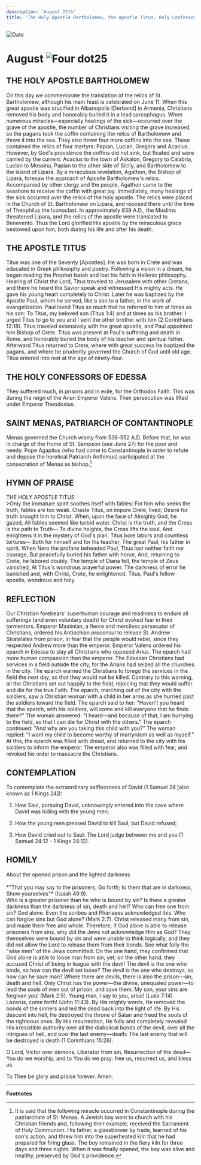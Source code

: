 ```yaml
---
description: 'August 25th'
title: 'The Holy Apostle Bartholomew, the Apostle Titus, Holy Confessors of Edessa, St. Menas, Patriarch of Constantinople'
---
```


<RunningHead />
<Image src="/title-imprint.png" height={68} width={50} alt="Date" className="title-imprint"/>

# <div id="date">August <Image className="four-dot" src="/four-dot.png" height={15} width={15} alt="Four dot" />25</div>

## THE HOLY APOSTLE BARTHOLOMEW

On this day we commemorate the translation of the relics of St. Bartholomew, although his main feast is celebrated on June 11. When this great apostle was crucified in Albanopolis [Derbend] in Armenia, Christians removed his body and honorably buried it in a lead sarcophagus. When numerous miracles—especially healings of the sick—occurred over the grave of the apostle, the number of Christians visiting the grave increased, so the pagans took the coffin containing the relics of Bartholomew and threw it into the sea. They also threw four more coffins into the sea. These contained the relics of four martyrs: Papian, Lucian, Gregory and Acacius. However, by God's providence the coffins did not sink, but floated and were carried by the current: Acacius to the town of Askalon, Gregory to Calabria, Lucian to Messina, Papian to the other side of Sicily, and Bartholomew to the island of Lipara. By a miraculous revelation, Agathon, the Bishop of Lipara, foresaw the approach of Apostle Bartholomew's relics. Accompanied by other clergy and the people, Agathon came to the seashore to receive the coffin with great joy. Immediately, many healings of the sick occurred over the relics of the holy apostle. The relics were placed in the Church of St. Bartholomew on Lipara, and reposed there until the time of Theophilus the Iconoclast. In approximately 839 A.D., the Muslims threatened Lipara, and the relics of the apostle were translated to Benevento. Thus the Lord glorified His apostle by the miraculous grace bestowed upon him, both during his life and after his death.

## THE APOSTLE TITUS

Titus was one of the Seventy [Apostles]. He was born in Crete and was educated in Greek philosophy and poetry. Following a vision in a dream, he began reading the Prophet Isaiah and lost his faith in Hellenic philosophy. Hearing of Christ the Lord, Titus traveled to Jerusalem with other Cretans, and there he heard the Savior speak and witnessed His mighty acts. He gave his young heart completely to Christ. Later he was baptized by the Apostle Paul, whom he served, like a son to a father, in the work of evangelization. Paul loved Titus so much that he referred to him at times as his son: To Titus, my beloved son (Titus 1:4) and at times as his brother: I urged Titus to go to you and I sent the other brother with him (2 Corinthians 12:18). Titus traveled extensively with the great apostle, and Paul appointed him Bishop of Crete. Titus was present at Paul's suffering and death in Rome, and honorably buried the body of his teacher and spiritual father. Afterward Titus returned to Crete, where with great success he baptized the pagans, and where he prudently governed the Church of God until old age. Titus entered into rest at the age of ninety-four.

## THE HOLY CONFESSORS OF EDESSA

They suffered much, in prisons and in exile, for the Orthodox Faith. This was during the reign of the Arian Emperor Valens. Their persecution was lifted under Emperor Theodosius.

## SAINT MENAS, PATRIARCH OF CONTANTINOPLE

Menas governed the Church wisely from 536-552 A.D. Before that, he was in charge of the Home of St. Sampson (see June 27) for the poor and needy. Pope Agapitus (who had come to Constantinople in order to refute and depose the heretical Patriarch Anthimus) participated at the consecration of Menas as bishop.[^1]


## HYMN OF PRAISE
<div style={{textAlign:'center', color:'crimson', fontWeight:'bold'}}>
THE HOLY APOSTLE TITUS
</div>
>Only the immature spirit soothes itself with fables:  
For him who seeks the truth, fables are too weak.  
Chaste Titus, on impure Crete, lived;  
Desire for truth brought him to Christ.  
When, upon the face of Almighty God, he gazed,  
All fables seemed like turbid water.  
Christ is the truth, and the Cross is the path to Truth—  
To divine heights, the Cross lifts the soul,  
And enlightens it in the mystery of God's plan.  
Titus bore labors and countless tortures—  
Both for himself and for his teacher,  
The great Paul, his father in spirit.  
When Nero the profane beheaded Paul,  
Titus lost neither faith nor courage,  
But peacefully buried his father with honor,  
And, returning to Crete, he labored doubly.  
The temple of Diana fell, the temple of Zeus vanished,  
At Titus's wondrous prayerful power.  
The darkness of error he banished and, with Christ, Crete, he enlightened.  
Titus, Paul's fellow-apostle, wondrous and holy.  


## REFLECTION

Our Christian forebears' superhuman courage and readiness to endure all sufferings (and even voluntary death) for Christ evoked fear in their tormentors. Emperor Maximian, a fierce and merciless persecutor of Christians, ordered his Antiochian proconsul to release St. Andrew Stratelates from prison, in fear that the people would rebel, since they respected Andrew more than the emperor. Emperor Valens ordered his eparch in Edessa to slay all Christians who opposed Arius. The eparch had more human compassion than the emperor. The Edessan Christians had services in a field outside the city, for the Arians had seized all the churches in the city. The eparch warned the Christians to forego the services in the field the next day, so that they would not be killed. Contrary to this warning, all the Christians set out happily to the field, rejoicing that they would suffer and die for the true Faith. The eparch, marching out of the city with the soldiers, saw a Christian woman with a child in her arms as she hurried past the soldiers toward the field. The eparch said to her: "Haven't you heard that the eparch, with his soldiers, will come and kill everyone that he finds there?" The woman answered: "I heard—and because of that, I am hurrying to the field, so that I can die for Christ with the others." The eparch continued: "And why are you taking this child with you?" The woman replied: "I want my child to become worthy of martyrdom as well as myself." At this, the eparch was filled with dread, and returned to the city with his soldiers to inform the emperor. The emperor also was filled with fear, and revoked his order to massacre the Christians.


## CONTEMPLATION

To contemplate the extraordinary selflessness of David (1 Samuel 24 [also known as 1 Kings 24]):

1. How Saul, pursuing David, unknowingly entered into the cave where David was hiding with the young men;

2. How the young men pressed David to kill Saul, but David refused;

3. How David cried out to Saul: The Lord judge between me and you (1 Samuel 24:12 - 1 Kings 24:12).

## HOMILY
<div style={{textAlign:'center', color:'crimson', fontWeight:'bold'}}>
About the opened prison and the lighted darkness
</div>
<br />
<div style={{textAlign:'right'}}>
*"That you may say to the prisoners, Go forth; to them that are in darkness, Show yourselves"* (Isaiah 49:9).
</div>
Who is a greater prisoner than he who is bound by sin? Is there a greater darkness than the darkness of sin, death and hell? Who can free one from sin? God alone. Even the scribes and Pharisees acknowledged this. Who can forgive sins but God alone? (Mark 2:7). Christ released many from sin, and made them free and whole. Therefore, if God alone is able to release prisoners from sins, why did the Jews not acknowledge Him as God? They themselves were bound by sin and were unable to think logically, and they did not allow the Lord to release them from their bonds. See what folly the "wise men" of the Jews committed. On the one hand, they confirmed that God alone is able to loose man from sin; yet, on the other hand, they accused Christ of being in league with the devil! The devil is the one who binds, so how can the devil set loose? The devil is the one who destroys, so how can he save man? Where there are devils, there is also the prison—sin, death and hell. Only Christ has the power—the divine, unequaled power—to lead the souls of men out of prison, and save them. My son, your sins are forgiven you! (Mark 2:5). Young man, I say to you, arise! (Luke 7:14) Lazarus, come forth! (John 11:43). By His mighty words, He removed the bonds of the sinners and led the dead back into the light of life. By His descent into hell, He destroyed the throne of Satan and freed the souls of the righteous ones. By His resurrection, He fully and completely revealed His irresistible authority over all the diabolical bonds of the devil, over all the intrigues of hell, and over the last enemy—death: The last enemy that will be destroyed is death (1 Corinthians 15:26).

O Lord, Victor over demons, Liberator from sin, Resurrection of the dead—You do we worship, and to You do we pray: free us, resurrect us, and bless us.

To Thee be glory and praise forever. Amen.

---
**Footnotes**

[^1]: It is said that the following miracle occurred in Constantinople during the patriarchate of St. Menas. A Jewish boy went to church with his Christian friends and, following their example, received the Sacrament of Holy Communion. His father, a glassblower by trade, learned of his son's action, and threw him into the superheated kiln that he had prepared for firing glass.  The boy remained in the fiery kiln for three days and three nights. When it was finally opened, the boy was alive and healthy, preserved by God's providence.